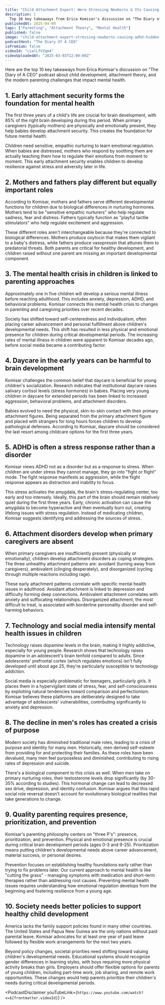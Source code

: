```yaml
---
title: "Child Attachment Expert: Were Stressing Newborns & Its Causing ADHD! Hidden Dangers Of Daycare!"
description: |
  Top 10 key takeaways from Erica Komisar's discussion on "The Diary of A CEO" podcast about child development, attachment theory, and the modern parenting challenges that impact mental health.
publishedAt: 2025-04-09
tags: ["Parenting", "Attachment Theory", "Mental Health"]
published: false
image: "child-attachment-expert-stressing-newborns-causing-adhd-hidden-dangers-daycare.jpg"
podcastHost: "The Diary Of A CEO"
isPremium: false
videoId: "cialLfVZqm4"
videoUploadedAt: "2025-03-03T12:00:00Z"
---
```



<PodcastSummaryPageLayout frontmatter={frontmatter}>
Here are the top 10 key takeaways from Erica Komisar's discussion on "The Diary of A CEO" podcast about child development, attachment theory, and the modern parenting challenges that impact mental health.

## 1. Early attachment security forms the foundation for mental health

The first three years of a child's life are crucial for brain development, with 85% of the right brain developing during this period. When primary caregivers (typically mothers) are physically and emotionally present, they help babies develop attachment security. This creates the foundation for future mental health.

Children need sensitive, empathic nurturing to learn emotional regulation. When babies are distressed, mothers who respond by soothing them are actually teaching them how to regulate their emotions from moment to moment. This early attachment security enables children to develop resilience against stress and adversity later in life.

## 2. Mothers and fathers play different but equally important roles

According to Komisar, mothers and fathers serve different developmental functions for children due to biological differences in nurturing hormones. Mothers tend to be "sensitive empathic nurturers" who help regulate sadness, fear and distress. Fathers typically function as "playful tactile stimulators" who help regulate excitement and aggression.

These different roles aren't interchangeable because they're connected to biological differences. Mothers produce oxytocin that makes them vigilant to a baby's distress, while fathers produce vasopressin that attunes them to predatorial threats. Both parents are critical for healthy development, and children raised without one parent are missing an important developmental component.

## 3. The mental health crisis in children is linked to parenting approaches

Approximately one in five children will develop a serious mental illness before reaching adulthood. This includes anxiety, depression, ADHD, and behavioral problems. Komisar connects this mental health crisis to changes in parenting and caregiving priorities over recent decades.

Society has shifted toward self-centeredness and individualism, often placing career advancement and personal fulfillment above children's developmental needs. This shift has resulted in less physical and emotional presence for children during critical developmental periods. The increasing rates of mental illness in children were apparent to Komisar decades ago, before social media became a contributing factor.

## 4. Daycare in the early years can be harmful to brain development

Komisar challenges the common belief that daycare is beneficial for young children's socialization. Research indicates that institutional daycare raises salivary cortisol levels (stress hormones) in babies. Placing very young children in daycare for extended periods has been linked to increased aggression, behavioral problems, and attachment disorders.

Babies evolved to need the physical, skin-to-skin contact with their primary attachment figures. Being separated from the primary attachment figure and placed with strangers for long hours forces children to develop pathological defenses. According to Komisar, daycare should be considered the last resort among childcare options for the first three years.

## 5. ADHD is often a stress response rather than a disorder

Komisar views ADHD not as a disorder but as a response to stress. When children are under stress they cannot manage, they go into "fight or flight" mode. The fight response manifests as aggression, while the flight response appears as distraction and inability to focus.

This stress activates the amygdala, the brain's stress-regulating center, too early and too intensely. Ideally, this part of the brain should remain relatively quiet during the first three years. Early, chronic activation can cause the amygdala to become hyperactive and then eventually burn out, creating lifelong issues with stress regulation. Instead of medicating children, Komisar suggests identifying and addressing the sources of stress.

## 6. Attachment disorders develop when primary caregivers are absent

When primary caregivers are insufficiently present (physically or emotionally), children develop attachment disorders as coping strategies. The three unhealthy attachment patterns are: avoidant (turning away from caregivers), ambivalent (clinging desperately), and disorganized (cycling through multiple reactions including rage).

These early attachment patterns correlate with specific mental health issues in adulthood. Avoidant attachment is linked to depression and difficulty forming deep connections. Ambivalent attachment correlates with anxiety and suffocating relationships. Disorganized attachment, the most difficult to treat, is associated with borderline personality disorder and self-harming behaviors.

## 7. Technology and social media intensify mental health issues in children

Technology raises dopamine levels in the brain, making it highly addictive, especially for young people. Research shows that technology raises dopamine in an adolescent's brain tenfold compared to adults. Since adolescents' prefrontal cortex (which regulates emotions) isn't fully developed until about age 25, they're particularly susceptible to technology addiction.

Social media is especially problematic for teenagers, particularly girls. It places them in a hypervigilant state of stress, fear, and self-consciousness by exploiting natural tendencies toward comparison and perfectionism. Komisar believes these platforms are deliberately designed to take advantage of adolescents' vulnerabilities, contributing significantly to anxiety and depression.

## 8. The decline in men's roles has created a crisis of purpose

Modern society has diminished traditional male roles, leading to a crisis of purpose and identity for many men. Historically, men derived self-esteem from providing for and protecting their families. As these roles have been devalued, many men feel purposeless and diminished, contributing to rising rates of depression and suicide.

There's a biological component to this crisis as well. When men take on primary nurturing roles, their testosterone levels drop significantly (by 30-35% according to studies). This hormonal change can lead to decreased sex drive, depression, and identity confusion. Komisar argues that this rapid social role reversal doesn't account for evolutionary biological realities that take generations to change.

## 9. Quality parenting requires presence, prioritization, and prevention

Komisar's parenting philosophy centers on "three P's": presence, prioritization, and prevention. Physical and emotional presence is crucial during critical brain development periods (ages 0-3 and 9-25). Prioritization means putting children's developmental needs above career advancement, material success, or personal desires.

Prevention focuses on establishing healthy foundations early rather than trying to fix problems later. Our current approach to mental health is like "cutting the grass" - managing symptoms with medication and short-term therapies rather than addressing root causes. Preventing mental health issues requires understanding how emotional regulation develops from the beginning and fostering resilience from a young age.

## 10. Society needs better policies to support healthy child development

America lacks the family support policies found in many other countries. The United States and Papua New Guinea are the only nations without paid parental leave. Komisar advocates for at least one year of paid leave followed by flexible work arrangements for the next two years.

Beyond policy changes, societal priorities need shifting toward valuing children's developmental needs. Educational systems should recognize gender differences in learning styles, with boys requiring more physical activity breaks than girls. Employers should offer flexible options for parents of young children, including part-time work, job sharing, and remote work opportunities. These changes would help parents prioritize their children's needs during critical developmental periods.

<PodcastDisclaimer
  youTubeLink={`https://www.youtube.com/watch?v=${frontmatter.videoId}`}
/>

</PodcastSummaryPageLayout>
